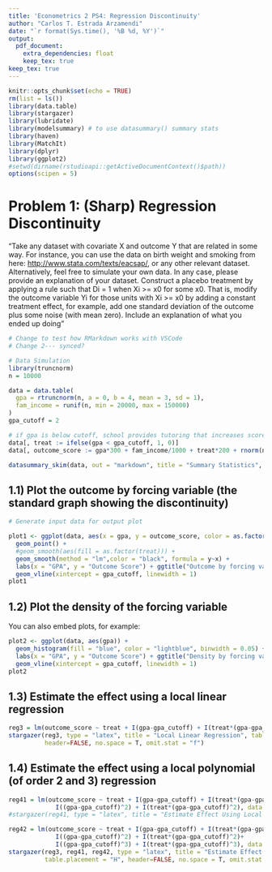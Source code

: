 ```yaml
---
title: 'Econometrics 2 PS4: Regression Discontinuity'
author: "Carlos T. Estrada Arzamendi"
date: "`r format(Sys.time(), '%B %d, %Y')`"
output:
  pdf_document:
    extra_dependencies: float
    keep_tex: true
keep_tex: true
---
```


```r
knitr::opts_chunk$set(echo = TRUE)
rm(list = ls())
library(data.table)
library(stargazer)
library(lubridate)
library(modelsummary) # to use datasummary() summary stats
library(haven)
library(MatchIt)
library(dplyr)
library(ggplot2)
#setwd(dirname(rstudioapi::getActiveDocumentContext()$path))
options(scipen = 5)
```

# Problem 1: (Sharp) Regression Discontinuity

"Take any dataset with covariate X and outcome Y that are related in
some way. For instance, you can use the data on birth weight and smoking
from here: <http://www.stata.com/texts/eacsap/>, or any other relevant
dataset. Alternatively, feel free to simulate your own data. In any
case, please provide an explanation of your dataset. Construct a placebo
treatment by applying a rule such that Di = 1 when Xi >= x0 for some x0.
That is, modify the outcome variable Yi for those units with Xi >= x0 by
adding a constant treatment effect, for example, add one standard
deviation of the outcome plus some noise (with mean zero). Include an
explanation of what you ended up doing"

```r
# Change to test how RMarkdown works with VSCode
# Change 2--- synced?

# Data Simulation
library(truncnorm)
n = 10000

data = data.table(
  gpa = rtruncnorm(n, a = 0, b = 4, mean = 3, sd = 1),
  fam_income = runif(n, min = 20000, max = 150000)
)
gpa_cutoff = 2

# if gpa is below cutoff, school provides tutoring that increases score
data[, treat := ifelse(gpa < gpa_cutoff, 1, 0)]
data[, outcome_score := gpa*300 + fam_income/1000 + treat*200 + rnorm(n, mean = 0, sd = 50)]

datasummary_skim(data, out = "markdown", title = "Summary Statistics", histogram = F)


```

## 1.1) Plot the outcome by forcing variable (the standard graph showing the discontinuity)


```r

# Generate input data for output plot

plot1 <- ggplot(data, aes(x = gpa, y = outcome_score, color = as.factor(treat), group = as.factor(treat))) + 
  geom_point() +
  #geom_smooth(aes(fill = as.factor(treat))) +
  geom_smooth(method = "lm",color = "black", formula = y~x) + 
  labs(x = "GPA", y = "Outcome Score") + ggtitle("Outcome by forcing variable") +
  geom_vline(xintercept = gpa_cutoff, linewidth = 1)
plot1

```

## 1.2) Plot the density of the forcing variable

You can also embed plots, for example:

```r
plot2 <- ggplot(data, aes(gpa)) + 
  geom_histogram(fill = "blue", color = "lightblue", binwidth = 0.05) +
  labs(x = "GPA", y = "Outcome Score") + ggtitle("Density by forcing variable") +
  geom_vline(xintercept = gpa_cutoff, linewidth = 1)
plot2
```

## 1.3) Estimate the effect using a local linear regression


```r

reg3 = lm(outcome_score ~ treat + I(gpa-gpa_cutoff) + I(treat*(gpa-gpa_cutoff)) , data = data)
stargazer(reg3, type = "latex", title = "Local Linear Regression", table.placement = "H",
          header=FALSE, no.space = T, omit.stat = "f")

```

## 1.4) Estimate the effect using a local polynomial (of order 2 and 3) regression

```r

reg41 = lm(outcome_score ~ treat + I(gpa-gpa_cutoff) + I(treat*(gpa-gpa_cutoff))+
             I((gpa-gpa_cutoff)^2) + I(treat*(gpa-gpa_cutoff)^2), data = data)
#stargazer(reg41, type = "latex", title = "Estimate Effect Using Local Polynomial of Order 2", table.placement = "H", header=FALSE, no.space = T)

```

```r
reg42 = lm(outcome_score ~ treat + I(gpa-gpa_cutoff) + I(treat*(gpa-gpa_cutoff))+
             I((gpa-gpa_cutoff)^2) + I(treat*(gpa-gpa_cutoff)^2)+
             I((gpa-gpa_cutoff)^3) + I(treat*(gpa-gpa_cutoff)^3), data = data)
stargazer(reg3, reg41, reg42, type = "latex", title = "Estimate Effect Using Local Polynomial of Order 2 and 3",
          table.placement = "H", header=FALSE, no.space = T, omit.stat = "f")
```
